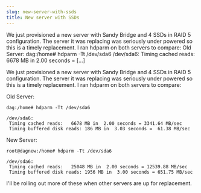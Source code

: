 ```yaml
---
slug: new-server-with-ssds
title: New server with SSDs
---
```

<p>We just provisioned a new server with Sandy Bridge and 4 SSDs in RAID 5 configuration. The server it was replacing was seriously under powered so this is a timely replacement. I ran hdparm on both servers to compare: Old Server: dag:/home# hdparm -Tt /dev/sda6 /dev/sda6: Timing cached reads: 6678 MB in 2.00 seconds = [&hellip;]</p>


<!--truncate-->
We just provisioned a new server with Sandy Bridge and 4 SSDs in RAID 5 configuration. The server it was replacing was seriously under powered so this is a timely replacement. I ran hdparm on both servers to compare:  

Old Server:
```
dag:/home# hdparm -Tt /dev/sda6

/dev/sda6:
 Timing cached reads:   6678 MB in  2.00 seconds = 3341.64 MB/sec
 Timing buffered disk reads: 186 MB in  3.03 seconds =  61.38 MB/sec
```

New Server:
```
root@dagnew:/home# hdparm -Tt /dev/sda6  

/dev/sda6:
 Timing cached reads:   25048 MB in  2.00 seconds = 12539.88 MB/sec
 Timing buffered disk reads: 1956 MB in  3.00 seconds = 651.75 MB/sec
```

I'll be rolling out more of these when other servers are up for replacement.  
